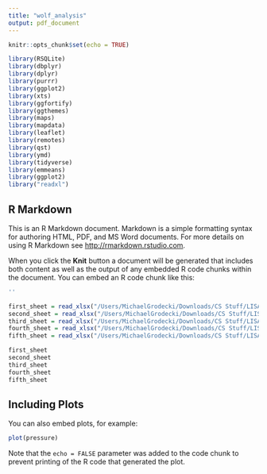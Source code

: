 ```yaml
---
title: "wolf_analysis"
output: pdf_document
---
```


```r
knitr::opts_chunk$set(echo = TRUE)

library(RSQLite)
library(dbplyr)
library(dplyr)
library(purrr)
library(ggplot2)
library(xts)
library(ggfortify)
library(ggthemes)
library(maps)
library(mapdata)
library(leaflet)
library(remotes)
library(qst)
library(ymd)
library(tidyverse)
library(emmeans)
library(ggplot2)
library("readxl")
```

## R Markdown

This is an R Markdown document. Markdown is a simple formatting syntax for authoring HTML, PDF, and MS Word documents. For more details on using R Markdown see <http://rmarkdown.rstudio.com>.

When you click the **Knit** button a document will be generated that includes both content as well as the output of any embedded R code chunks within the document. You can embed an R code chunk like this:

```r

''

first_sheet = read_xlsx("/Users/MichaelGrodecki/Downloads/CS Stuff/LISA/Resources/wolf_analysis/Wolf_data-LISA.xlsx", sheet = "animal id")
second_sheet = read_xlsx("/Users/MichaelGrodecki/Downloads/CS Stuff/LISA/Resources/wolf_analysis/Wolf_data-LISA.xlsx", sheet = "Ethogram")
third_sheet = read_xlsx("/Users/MichaelGrodecki/Downloads/CS Stuff/LISA/Resources/wolf_analysis/Wolf_data-LISA.xlsx", sheet = "Ethogram Revised")
fourth_sheet = read_xlsx("/Users/MichaelGrodecki/Downloads/CS Stuff/LISA/Resources/wolf_analysis/Wolf_data-LISA.xlsx", sheet = "activity budget")
fifth_sheet = read_xlsx("/Users/MichaelGrodecki/Downloads/CS Stuff/LISA/Resources/wolf_analysis/Wolf_data-LISA.xlsx", sheet = "all occurance")

first_sheet
second_sheet
third_sheet
fourth_sheet
fifth_sheet

```

## Including Plots

You can also embed plots, for example:

```r
plot(pressure)
```

Note that the `echo = FALSE` parameter was added to the code chunk to prevent printing of the R code that generated the plot.
